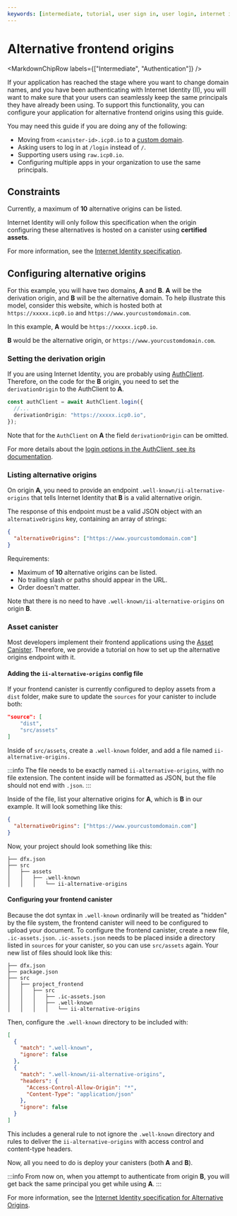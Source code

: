 ```yaml
---
keywords: [intermediate, tutorial, user sign in, user login, internet identity, alternative frontend origins, alternative origins, frontend origins ]
---
```



# Alternative frontend origins

<MarkdownChipRow labels={["Intermediate", "Authentication"]} />

If your application has reached the stage where you want to change domain names, and you have been authenticating with Internet Identity (II), you will want to make sure that your users can seamlessly keep the same principals they have already been using. To support this functionality, you can configure your application for alternative frontend origins using this guide.

You may need this guide if you are doing any of the following:

- Moving from `<canister-id>.icp0.io` to a [custom domain](/docs/building-apps/frontends/custom-domains/using-custom-domains/).
- Asking users to log in at `/login` instead of `/`.
- Supporting users using `raw.icp0.io`.
- Configuring multiple apps in your organization to use the same principals.

## Constraints

Currently, a maximum of **10** alternative origins can be listed.

Internet Identity will only follow this specification when the origin configuring these alternatives is hosted on a canister using **certified assets**.

For more information, see the [Internet Identity specification](/docs/references/ii-spec/#alternative-frontend-origins).

## Configuring alternative origins

For this example, you will have two domains, **A** and **B**. **A** will be the derivation origin, and **B** will be the alternative domain. To help illustrate this model, consider this website, which is hosted both at `https://xxxxx.icp0.io` and `https://www.yourcustomdomain.com`.

In this example, **A** would be `https://xxxxx.icp0.io`.

**B** would be the alternative origin, or `https://www.yourcustomdomain.com`.

### Setting the derivation origin

If you are using Internet Identity, you are probably using [AuthClient](https://js.icp.build/auth/latest/). Therefore, on the code for the **B** origin, you need to set the `derivationOrigin` to the AuthClient to **A**.

```typescript
const authClient = await AuthClient.login({
  //...
  derivationOrigin: "https://xxxxx.icp0.io",
});
```

Note that for the `AuthClient` on **A** the field `derivationOrigin` can be omitted.

For more details about the [login options in the AuthClient, see its documentation](https://js.icp.build/auth/latest/api/client/interfaces/authclientloginoptions#derivationorigin).

### Listing alternative origins

On origin **A**, you need to provide an endpoint `.well-known/ii-alternative-origins` that tells Internet Identity that **B** is a valid alternative origin.

The response of this endpoint must be a valid JSON object with an `alternativeOrigins` key, containing an array of strings:

```json
{
  "alternativeOrigins": ["https://www.yourcustomdomain.com"]
}
```

Requirements:

* Maximum of **10** alternative origins can be listed.
* No trailing slash or paths should appear in the URL.
* Order doesn't matter.

Note that there is no need to have `.well-known/ii-alternative-origins` on origin **B**.

### Asset canister

Most developers implement their frontend applications using the [Asset Canister](https://internetcomputer.org/docs/references/asset-canister). Therefore, we provide a tutorial on how to set up the alternative origins endpoint with it.

#### Adding the `ii-alternative-origins` config file


If your frontend canister is currently configured to deploy assets from a `dist` folder, make sure to update the `sources` for your canister to include both:

```json title="dfx.json"
"source": [
    "dist",
    "src/assets"
]
```

Inside of `src/assets`, create a `.well-known` folder, and add a file named `ii-alternative-origins.`

:::info
The file needs to be exactly named `ii-alternative-origins`, with no file extension. The content inside will be formatted as JSON, but the file should not end with `.json`.
:::

Inside of the file, list your alternative origins for **A**, which is **B** in our example. It will look something like this:

```json title="src/assets/.well-known/ii-alternative-origins"
{
  "alternativeOrigins": ["https://www.yourcustomdomain.com"]
}
```

Now, your project should look something like this:

```
├── dfx.json
├── src
│   ├── assets
│   │   ├── .well-known
│   │   │   └── ii-alternative-origins
```

#### Configuring your frontend canister

Because the dot syntax in `.well-known` ordinarily will be treated as "hidden" by the file system, the frontend canister will need to be configured to upload your document. To configure the frontend canister, create a new file, `.ic-assets.json`. `.ic-assets.json` needs to be placed inside a directory listed in `sources` for your canister, so you can use `src/assets` again. Your new list of files should look like this:

```
├── dfx.json
├── package.json
├── src
│   ├── project_frontend
│   │   ├── src
│   │   │   ├── .ic-assets.json
│   │   │   ├── .well-known
│   │   │   │   └── ii-alternative-origins
```

Then, configure the `.well-known` directory to be included with:

```json title="src/project_frontend/src/.ic-assets.json"
[
  {
    "match": ".well-known",
    "ignore": false
  },
  {
    "match": ".well-known/ii-alternative-origins",
    "headers": {
      "Access-Control-Allow-Origin": "*",
      "Content-Type": "application/json"
    },
    "ignore": false
  }
]
```

This includes a general rule to not ignore the `.well-known` directory and rules to deliver the `ii-alternative-origins` with access control and content-type headers.

Now, all you need to do is deploy your canisters (both **A** and **B**).

:::info
From now on, when you attempt to authenticate from origin **B**, you will get back the same principal you get while using **A**.
:::

For more information, see the [Internet Identity specification for Alternative Origins](https://github.com/dfinity/internet-identity/blob/main/docs/ii-spec.mdx#alternative-frontend-origins).